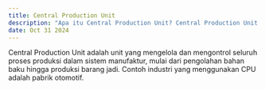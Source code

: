 ---
title: Central Production Unit  
description: "Apa itu Central Production Unit? Central Production Unit merujuk pada unit yang bertanggung jawab untuk produksi barang atau komponen dalam suatu proses manufaktur."  
date: Oct 31 2024  
---  
Central Production Unit adalah unit yang mengelola dan mengontrol seluruh proses produksi dalam sistem manufaktur, mulai dari pengolahan bahan baku hingga produksi barang jadi. Contoh industri yang menggunakan CPU adalah pabrik otomotif.

